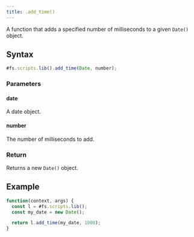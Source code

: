 ```yaml
---
title: .add_time()
---
```


A function that adds a specified number of milliseconds to a given `Date()` object.

## Syntax

```js
#fs.scripts.lib().add_time(Date, number);
```

### Parameters

#### date

A date object.

#### number

The number of milliseconds to add.

### Return

Returns a new `Date()` object.

## Example

```js
function(context, args) {
  const l = #fs.scripts.lib();
  const my_date = new Date();

  return l.add_time(my_date, 1000);
}
```

